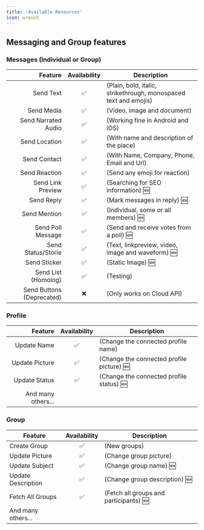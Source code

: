 ```yaml
---
title: 'Available Resources'
icon: wrench
---
```


## Messaging and Group features

### Messages (Individual or Group)

| Feature | Availability | Description |
|-:|:-:|-|
| Send Text                 | ✅ | (Plain, bold, italic, strikethrough, monospaced text and emojis) |
| Send Media                | ✅ | (Vídeo, image and document) |
| Send Narrated Audio       | ✅ | (Working fine in Android and iOS) |
| Send Location             | ✅ | (With name and description of the place) |
| Send Contact              | ✅ | (With Name, Company, Phone, Email and Url) |
| Send Reaction             | ✅ | (Send any emoji for reaction) |
| Send Link Preview         | ✅ | (Searching for SEO information) 🆕 |
| Send Reply                | ✅ | (Mark messages in reply) 🆕 |
| Send Mention              | ✅ | (Individual, some or all members) 🆕 |
| Send Poll Message         | ✅ | (Send and receive votes from a poll) 🆕 |
| Send Status/Storie        | ✅ | (Text, linkpreview, vídeo, image and waveform) 🆕 |
| Send Sticker              | ✅ | (Static Image) 🆕 |
| Send List (Homolog)       | ✅ | (Testing) |
| Send Buttons (Deprecated) | ❌ | (Only works on Cloud API) |

### Profile

|            Feature | Availability | Description                               |
| -----------------: | :----------: | ----------------------------------------- |
|        Update Name |      ✅      | (Change the connected profile name)       |
|     Update Picture |      ✅      | (Change the connected profile picture) 🆕 |
|      Update Status |      ✅      | (Change the connected profile status) 🆕  |
| And many others... |              |                                           |

### Group

|            Feature | Availability | Description                            |
| ------------------ | :----------: | -------------------------------------- |
|       Create Group |      ✅      | (New groups)                           |
|     Update Picture |      ✅      | (Change group picture)                 |
|     Update Subject |      ✅      | (Change group name) 🆕                 |
| Update Description |      ✅      | (Change group description) 🆕          |
|   Fetch All Groups |      ✅      | (Fetch all groups and participants) 🆕 |
| And many others... |              |                                         |
